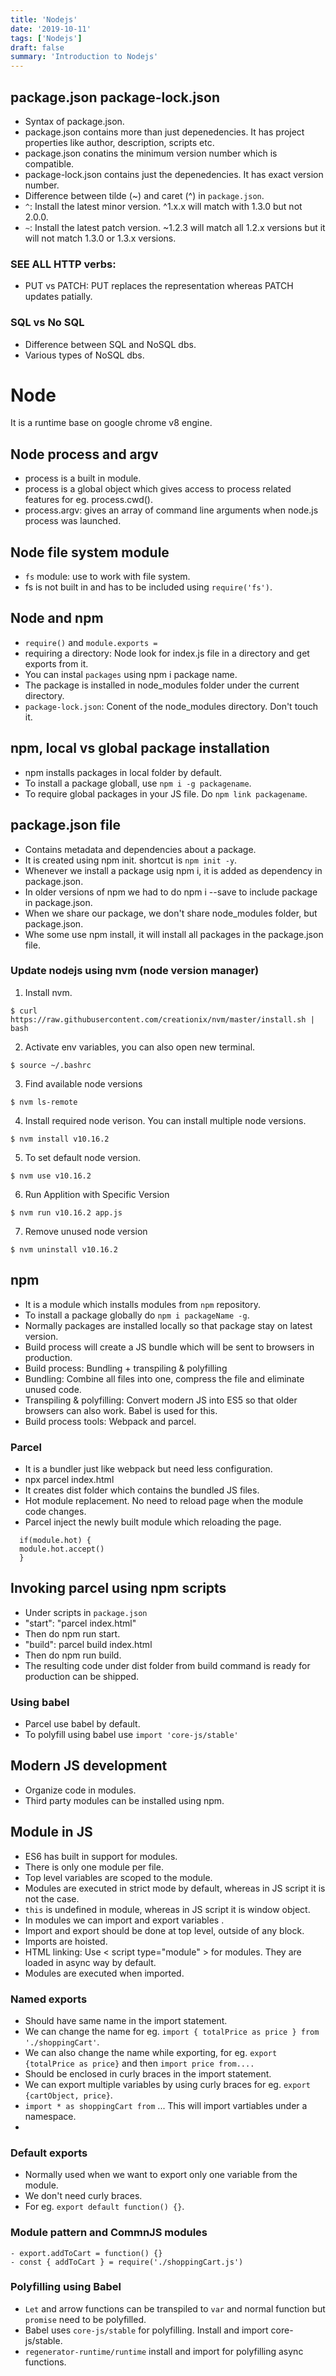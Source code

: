```yaml
---
title: 'Nodejs'
date: '2019-10-11'
tags: ['Nodejs']
draft: false
summary: 'Introduction to Nodejs'
---
```


## package.json package-lock.json

- Syntax of package.json.
- package.json contains more than just depenedencies. It has project properties like author, description, scripts etc.
- package.json conatins the minimum version number which is compatible.
- package-lock.json contains just the depenedencies. It has exact version number.
- Difference between tilde (~) and caret (^) in `package.json`.
- `^`: Install the latest minor version. ^1.x.x will match with 1.3.0 but not 2.0.0.
- `~`: Install the latest patch version. ~1.2.3 will match all 1.2.x versions but it will not match 1.3.0 or 1.3.x versions.

### SEE ALL HTTP verbs:

- PUT vs PATCH: PUT replaces the representation whereas PATCH updates patially.

### SQL vs No SQL

- Difference between SQL and NoSQL dbs.
- Various types of NoSQL dbs.

# Node

It is a runtime base on google chrome v8 engine.

## Node process and argv

- process is a built in module.
- process is a global object which gives access to process related features for eg. process.cwd().
- process.argv: gives an array of command line arguments when node.js process was launched.

## Node file system module

- `fs` module: use to work with file system.
- fs is not built in and has to be included using `require('fs')`.

## Node and npm

- `require()` and `module.exports =`
- requiring a directory: Node look for index.js file in a directory and get exports from it.
- You can instal `packages` using npm i package name.
- The package is installed in node_modules folder under the current directory.
- `package-lock.json`: Conent of the node_modules directory. Don't touch it.

## npm, local vs global package installation

- npm installs packages in local folder by default.
- To install a package globall, use `npm i -g packagename`.
- To require global packages in your JS file. Do `npm link packagename`.

## package.json file

- Contains metadata and dependencies about a package.
- It is created using npm init. shortcut is `npm init -y`.
- Whenever we install a package usig npm i, it is added as dependency in package.json.
- In older versions of npm we had to do npm i --save to include package in package.json.
- When we share our package, we don't share node_modules folder, but package.json.
- Whe some use npm install, it will install all packages in the package.json file.

### Update nodejs using nvm (node version manager)

1. Install nvm.

```shell
$ curl https://raw.githubusercontent.com/creationix/nvm/master/install.sh | bash
```

2. Activate env variables, you can also open new terminal.

```shell
$ source ~/.bashrc
```

3. Find available node versions

```shell
$ nvm ls-remote
```

4. Install required node verison. You can install multiple node versions.

```shell
$ nvm install v10.16.2
```

5. To set default node version.

```shell
$ nvm use v10.16.2
```

6. Run Applition with Specific Version

```shell
$ nvm run v10.16.2 app.js
```

7. Remove unused node version

```shell
$ nvm uninstall v10.16.2
```

## npm

- It is a module which installs modules from `npm` repository.
- To install a package globally do `npm i packageName -g`.
- Normally packages are installed locally so that package stay on latest version.
- Build process will create a JS bundle which will be sent to browsers in production.
- Build process: Bundling + transpiling & polyfilling
- Bundling: Combine all files into one, compress the file and eliminate unused code.
- Transpiling & polyfilling: Convert modern JS into ES5 so that older browsers can also work. Babel is used for this.
- Build process tools: Webpack and parcel.

### Parcel

- It is a bundler just like webpack but need less configuration.
- npx parcel index.html
- It creates dist folder which contains the bundled JS files.
- Hot module replacement. No need to reload page when the module code changes.
- Parcel inject the newly built module which reloading the page.

```
  if(module.hot) {
  module.hot.accept()
  }
```

## Invoking parcel using npm scripts

- Under scripts in `package.json`
- "start": "parcel index.html"
- Then do npm run start.
- "build": parcel build index.html
- Then do npm run build.
- The resulting code under dist folder from build command is ready for production can be shipped.

### Using babel

- Parcel use babel by default.
- To polyfill using babel use `import 'core-js/stable'`

## Modern JS development

- Organize code in modules.
- Third party modules can be installed using npm.

## Module in JS

- ES6 has built in support for modules.
- There is only one module per file.
- Top level variables are scoped to the module.
- Modules are executed in strict mode by default, whereas in JS script it is not the case.
- `this` is undefined in module, whereas in JS script it is window object.
- In modules we can import and export variables .
- Import and export should be done at top level, outside of any block.
- Imports are hoisted.
- HTML linking: Use &lt; script type="module" &gt; for modules. They are loaded in async way by default.
- Modules are executed when imported.

### Named exports

- Should have same name in the import statement.
- We can change the name for eg. `import { totalPrice as price } from './shoppingCart'`.
- We can also change the name while exporting, for eg. `export {totalPrice as price}` and then `import price from....`
- Should be enclosed in curly braces in the import statement.
- We can export multiple variables by using curly braces for eg. `export {cartObject, price}`.
- `import * as shoppingCart from` ... This will import vartiables under a namespace.
-

### Default exports

- Normally used when we want to export only one variable from the module.
- We don't need curly braces.
- For eg. `export default function() {}`.

### Module pattern and CommnJS modules

```
- export.addToCart = function() {}
- const { addToCart } = require('./shoppingCart.js')
```

### Polyfilling using Babel

- `Let` and arrow functions can be transpiled to `var` and normal function but `promise` need to be polyfilled.
- Babel uses `core-js/stable` for polyfilling. Install and import core-js/stable.
- `regenerator-runtime/runtime` install and import for polyfilling async functions.
